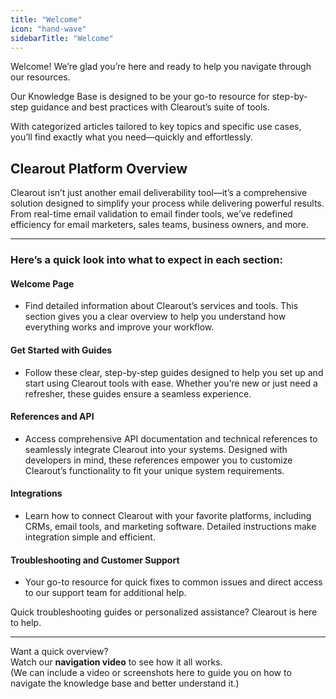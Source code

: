 ```yaml
---
title: "Welcome"
icon: "hand-wave"
sidebarTitle: "Welcome"
---
```


Welcome! We’re glad you’re here and ready to help you navigate through our resources.  

Our Knowledge Base is designed to be your go-to resource for step-by-step guidance and best practices with Clearout’s suite of tools.  

With categorized articles tailored to key topics and specific use cases, you’ll find exactly what you need—quickly and effortlessly.

## Clearout Platform Overview

Clearout isn’t just another email deliverability tool—it’s a comprehensive solution designed to simplify your process while delivering powerful results. From real-time email validation to email finder tools, we’ve redefined efficiency for email marketers, sales teams, business owners, and more.

---

### Here’s a quick look into what to expect in each section:

#### Welcome Page
- Find detailed information about Clearout’s services and tools. This section gives you a clear overview to help you understand how everything works and improve your workflow.

#### Get Started with Guides
- Follow these clear, step-by-step guides designed to help you set up and start using Clearout tools with ease. Whether you’re new or just need a refresher, these guides ensure a seamless experience.

#### References and API
- Access comprehensive API documentation and technical references to seamlessly integrate Clearout into your systems. Designed with developers in mind, these references empower you to customize Clearout’s functionality to fit your unique system requirements.


#### Integrations
- Learn how to connect Clearout with your favorite platforms, including CRMs, email tools, and marketing software. Detailed instructions make integration simple and efficient.

#### Troubleshooting and Customer Support
- Your go-to resource for quick fixes to common issues and direct access to our support team for additional help. 

Quick troubleshooting guides or personalized assistance? Clearout is here to help.

---

Want a quick overview?  
Watch our **navigation video** to see how it all works.  
(We can include a video or screenshots here to guide you on how to navigate the knowledge base and better understand it.)
